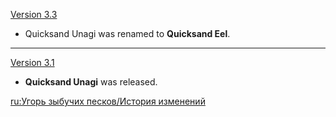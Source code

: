 {{Change History/Header}}
[[Version 3.3]]
* Quicksand Unagi was renamed to '''Quicksand Eel'''.
----
[[Version 3.1]]
* '''Quicksand Unagi''' was released.
<noinclude>


[[ru:Угорь зыбучих песков/История изменений]]
</noinclude>